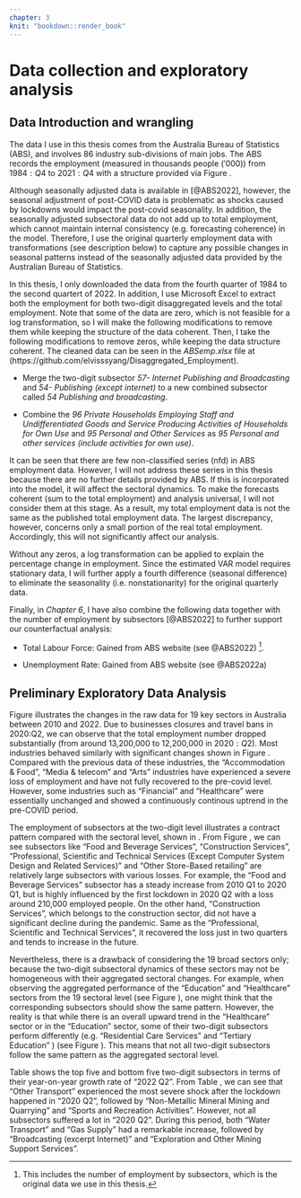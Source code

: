 ```yaml
---
chapter: 3
knit: "bookdown::render_book"
---
```




# Data collection and exploratory analysis

## Data Introduction and wrangling 



The data I use in this thesis comes from the Australia Bureau of Statistics (ABS), and involves 86 industry sub-divisions of main jobs. The ABS records the employment (measured in thousands people $('000)$) from $1984:Q4$ to $2021:Q4$ with a structure provided via Figure \ref{fig:anzsic}. 



\graphicspath{ {/Users/elvisyang/Desktop/hon_proj/Disaggregated_Employment/Honours_thesis/figures} }



\begin{figure}[H]
\includegraphics[scale=0.5]{ANZSIC}
\centering
\caption{Australian Industry Pamamid plot by (ANZSIC)}
\label{fig:anzsic}
\end{figure}






Although seasonally adjusted data is available in [@ABS2022], however, the seasonal adjustment of post-COVID data is problematic as shocks caused by lockdowns would impact the post-covid seasonality. In addition, the seasonally adjusted subsectoral data do not add up to total employment, which cannot maintain internal consistency (e.g. forecasting coherence) in the model. Therefore, I use the original quarterly employment data with transformations (see description below) to capture any possible changes in seasonal patterns instead of the seasonally adjusted data provided by the Australian Bureau of Statistics. 



In this thesis, I only downloaded the data from the fourth quarter of 1984 to the second quartert of 2022. In addition, I use Microsoft Excel to extract both the employment for both two-digit disaggregated levels and the total employment. Note that some of the data are zero, which is not feasible for a log transformation, so I will make the following modifications to remove them while keeping the structure of the data coherent. Then, I take the following modifications to remove zeros, while keeping the data structure coherent. The cleaned data can be seen in the *ABSemp.xlsx* file at (https://github.com/elvisssyang/Disaggregated_Employment).


+ Merge the two-digit subsector *57- Internet Publishing and Broadcasting* and *54- Publishing (except internet)* to a new combined subsector called *54 Publishing and broadcasting*. 


+ Combine the *96 Private Households Employing Staff and Undifferentiated Goods and Service Producing Activities of Households for Own Use* and *95 Personal and Other Services* as *95 Personal and other services (include activities for own use)*.


It can be seen that there are few non-classified series (nfd) in ABS employment data. However, I will not address these series in this thesis because there are no further details provided by ABS. If this is incorporated into the model, it will affect the sectoral dynamics. To make the forecasts coherent (sum to the total employment) and analysis universal, I will not consider them at this stage. As a result, my total employment data is not the same as the published total employment data. The largest discrepancy, however, concerns only a small portion of the real total employment. Accordingly, this will not significantly affect our analysis. 

<!-- The largest discrepancy, however, is only 12 % of the total employment.  -->



Without any zeros, a log transformation can be applied to explain the percentage change in employment. Since the estimated VAR model requires stationary data, I will further apply a fourth difference (seasonal difference) to eliminate the seasonality (i.e. nonstationarity) for the original quarterly data.

Finally, in *Chapter 6*, I have also combine the following data together with the number of employment by subsectors [@ABS2022] to further support our counterfactual analysis: 

+ Total Labour Force: Gained from ABS website (see @ABS2022) ^[This includes the number of employment by subsectors, which is the original data we use in this thesis.]. 

+ Unemployment Rate: Gained from ABS website (see @ABS2022a)

<!-- + Total "Jobkeeper" Payments by Industy: This dataset has combined three different datasets representing two phrases for the Jobkeeper periods. (see @ABSj1 for the first phrase; @ABSj2,@ABSj3,@ABSj4 for the second phrase) -->




## Preliminary Exploratory Data Analysis


Figure \ref{fig:19} illustrates the changes in the raw data for 19 key sectors in Australia between 2010 and 2022. Due to businesses closures and travel bans in 2020:Q2, we can observe that the total employment number dropped substantially (from around 13,200,000 to 12,200,000 in $2020:Q2$). Most industries behaved similarly with significant changes shown in Figure \ref{fig:19}. Compared with the previous data of these industries, the "Accommodation & Food", "Media & telecom" and "Arts" industries have experienced a severe loss of employment and have not fully recovered to the pre-covid level. However, some industries such as "Financial" and "Healthcare" were essentially unchanged and showed a continuously continous uptrend in the pre-COVID period.


The employment of subsectors at the two-digit level illustrates a contract pattern compared with the sectoral level, shown in \ref{fig:86}.  From Figure \ref{fig:86}, we can see subsectors like "Food and Beverage Services", "Construction Services", "Professional, Scientific and Technical Services (Except Computer System Design and Related Services)" and "Other Store-Based retailing" are relatively large subsectors with various losses. For example, the “Food and Beverage Services” subsector has a steady increase from 2010 Q1 to 2020 Q1, but is highly influenced by the first lockdown in 2020 Q2 with a loss around 210,000 employed people. On the other hand, “Construction Services”, which belongs to the construction sector, did not have a significant decline during the pandemic. Same as the “Professional, Scientific and Technical Services”, it recovered the loss just in two quarters and tends to increase in the future. 


<!-- At the two-digit subsectoral level, the subsectors operate differently and on distinctive scales. From Figure \ref{fig:86}, we can see subsectors like "Food and Beverage Services", "Construction Services", "Professional, Scientific and Technical Services (Except Computer System Design and Related Services)" and "Other Store-Based retailing" are relatively large subsectors. While all of them suffered losses during the initial lockdown in $2020:Q2$, the "Food and Beverage Services" had the largest hit (losing about 210,000 employed people) during this period.  -->






Nevertheless, there is a drawback of considering the 19 broad sectors only; because the two-digit subsectoral dynamics of these sectors may not be homogeneous with their aggregated sectoral changes. For example, when observing the aggregated performance of the "Education" and "Healthcare" sectors from the 19 sectoral level (see Figure \ref{fig:19}), one might think that the corresponding subsectors should show the same pattern. However, the reality is that while there is an overall upward trend in the "Healthcare" sector or in the "Education" sector, some of their two-digit subsectors perform differently (e.g. "Residential Care Services" and "Tertiary Education" ) (see Figure \ref{fig:86}). This means that not all two-digit subsectors follow the same pattern as the aggregated sectoral level.






Table \ref{tab:comp} shows the top five and bottom five two-digit subsectors in terms of their year-on-year growth rate of "2022 Q2". From Table \ref{tab:comp}, we can see that "Other Transport" experienced the most severe shock after the lockdown happened in "2020 Q2", followed by "Non-Metallic Mineral Mining and Quarrying" and "Sports and Recreation Activities". However, not all subsectors suffered a lot in "2020 Q2". During this period, both "Water Transport" and "Gas Supply" had a remarkable increase, followed by "Broadcasting (excerpt Internet)" and "Exploration and Other Mining Support Services". 


\begin{table}[ht]
\begin{center}
\begin{tabular}{ccc}
\hline
Date     & Sector                                        & YoY growth rate \\
\hline
2020: Q2  & 48 Water Transport                            & 81.01\%                                \\
2020: Q2 & 27Gas Supply      & 55.14\%                                \\

2020: Q2 & 56 Broadcasting (except Internet)                            & 34.49\%                                \\
2020: Q2 & 10 Exploration and Other Mining Support Services                     & 32.87\%                                \\
2020: Q2 & 63 Insurance and Superannuation Funds & 27.78\% 
                 \\
                 \\
                 \hline
Date     &  Sectors                                      &YoY growth rate \\
                 \hline
2020: Q2 & 50 Other Transport                 &-78.98\%  
                 \\
2020: Q2 & 09 Non-Metallic Mineral Mining and Quarrying    & -66.92\% 
                 \\
2020: Q2 & 91 Sports and Recreation Activities & -60.48\% 
                 \\
2020: Q2 & 55 Motion Picture and Sound Recording Activities                           & -55.19\%  
                 \\
2020: Q2 & 03 Forestry and Logging         & -54.40\%
\end{tabular}
\end{center}
\caption{The highest and lowest five two-digit subsectors' employment percentage change for 2020:Q1 to 2020:Q2 }
\label{tab:comp}
\end{table}




\clearpage
